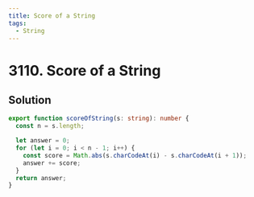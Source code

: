 ```yaml
---
title: Score of a String
tags:
  - String
---
```


# 3110. Score of a String

<Badges>
  <LevelBadge level="easy" />
  <TopicBadge name="String" slug="string" />
</Badges>

## Solution

```typescript filename="solution.ts" copy
export function scoreOfString(s: string): number {
  const n = s.length;

  let answer = 0;
  for (let i = 0; i < n - 1; i++) {
    const score = Math.abs(s.charCodeAt(i) - s.charCodeAt(i + 1));
    answer += score;
  }
  return answer;
}
```

<ProblemLink
  codingSite="leetcode"
  href="https://leetcode.com/problems/score-of-a-string"
  title="Score of a String"
/>
